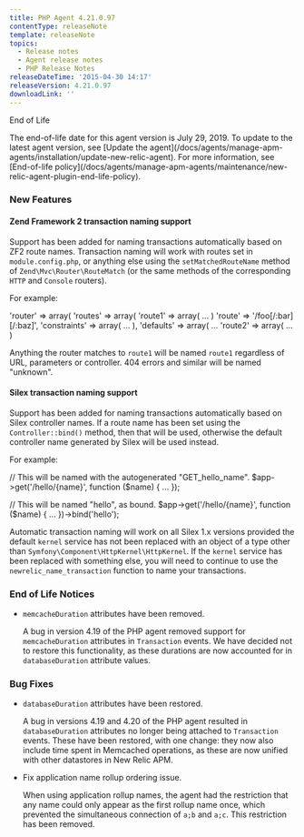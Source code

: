```yaml
---
title: PHP Agent 4.21.0.97
contentType: releaseNote
template: releaseNote
topics:
  - Release notes
  - Agent release notes
  - PHP Release Notes
releaseDateTime: '2015-04-30 14:17'
releaseVersion: 4.21.0.97
downloadLink: ''
---
```


End of Life

<Callout variant="important">
  The end-of-life date for this agent version is July 29, 2019. To update to the latest agent version, see [Update the agent](/docs/agents/manage-apm-agents/installation/update-new-relic-agent). For more information, see [End-of-life policy](/docs/agents/manage-apm-agents/maintenance/new-relic-agent-plugin-end-life-policy).
</Callout>

### New Features

#### Zend Framework 2 transaction naming support

Support has been added for naming transactions automatically based on ZF2 route names. Transaction naming will work with routes set in `module.config.php`, or anything else using the `setMatchedRouteName` method of `Zend\Mvc\Router\RouteMatch` (or the same methods of the corresponding `HTTP` and `Console` routers).

For example:

'router' => array( 'routes' => array( 'route1' => array( ... ) 'route' => '/foo\[/:bar]\[/:baz]', 'constraints' => array( ... ), 'defaults' => array( ... 'route2' => array( ... )

Anything the router matches to `route1` will be named `route1` regardless of URL, parameters or controller. 404 errors and similar will be named "unknown".

#### Silex transaction naming support

Support has been added for naming transactions automatically based on Silex controller names. If a route name has been set using the `Controller::bind()` method, then that will be used, otherwise the default controller name generated by Silex will be used instead.

For example:

// This will be named with the autogenerated "GET_hello_name". $app->get('/hello/&#x7B;name}', function ($name) &#x7B; ... });

// This will be named "hello", as bound. $app->get('/hello/&#x7B;name}', function ($name) &#x7B; ... })->bind('hello');

Automatic transaction naming will work on all Silex 1.x versions provided the default `kernel` service has not been replaced with an object of a type other than `Symfony\Component\HttpKernel\HttpKernel`. If the `kernel` service has been replaced with something else, you will need to continue to use the `newrelic_name_transaction` function to name your transactions.

### End of Life Notices

* `memcacheDuration` attributes have been removed.

  A bug in version 4.19 of the PHP agent removed support for `memcacheDuration` attributes in `Transaction` events. We have decided not to restore this functionality, as these durations are now accounted for in `databaseDuration` attribute values.

### Bug Fixes

* `databaseDuration` attributes have been restored.

  A bug in versions 4.19 and 4.20 of the PHP agent resulted in `databaseDuration` attributes no longer being attached to `Transaction` events. These have been restored, with one change: they now also include time spent in Memcached operations, as these are now unified with other datastores in New Relic APM.
* Fix application name rollup ordering issue.

  When using application rollup names, the agent had the restriction that any name could only appear as the first rollup name once, which prevented the simultaneous connection of `a;b` and `a;c`. This restriction has been removed.
